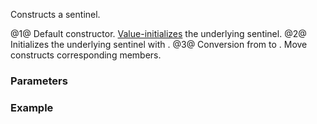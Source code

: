 {{cpp/ranges/transform_view/sentinel/title | ''sentinel''}}
{{cpp/ranges/transform_view/navbar}}

{{dcl begin}}
{{dcl | num=1 | since=c++20 |1=
/*sentinel*/() = default;
}}
{{dcl | num=2 | since=c++20 |1=
constexpr explicit /*sentinel*/( ranges::sentinel_t&lt;Base&gt; end );
}}
{{dcl | num=3 | since=c++20 |1=
constexpr /*sentinel*/( /*sentinel*/&lt;!Const&gt; i )
  requires Const &amp;&amp;
    std::convertible_to&lt;ranges::sentinel_t&lt;V&gt;, ranges::sentinel_t&lt;Base&gt;&gt;;
}}
{{dcl end}}

Constructs a sentinel.

@1@ Default constructor. [[cpp/language/value_initialization|Value-initializes]] the underlying sentinel.
@2@ Initializes the underlying sentinel with {{c|end}}.
@3@ Conversion from {{c|/*sentinel*/&lt;false&gt;}} to {{c|/*sentinel*/&lt;true&gt;}}. Move constructs corresponding members.

===Parameters===
{{par begin}}
{{par | end | a sentinel representing the end of (possibly const-qualified) {{tt|V}} }}
{{par | i | a {{c|/*sentinel*/&lt;false&gt;}} }}
{{par end}}

===Example===
{{example
| code=
| output=
}}

{{langlinks|es|ja|ru|zh}}